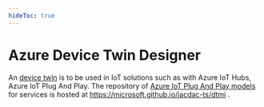 ---
hideToc: true
---


# Azure Device Twin Designer

An [device twin](https://github.com/Azure/opendigitaltwins-dtdl/) is to be used in IoT solutions such as with Azure IoT Hubs,
Azure IoT Plug And Play. 
The repository of [Azure IoT Plug And Play models](/dtmi/) for services is hosted at https://microsoft.github.io/jacdac-ts/dtmi .

<AzureDeviceTwinDesigner />